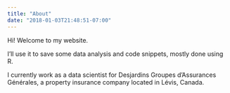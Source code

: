 ```yaml
---
title: "About"
date: "2018-01-03T21:48:51-07:00"
---
```


Hi! Welcome to my website.  

I'll use it to save some data analysis and code snippets, mostly done using R.

I currently work as a data scientist for Desjardins Groupes d'Assurances Générales, a property insurance company located in Lévis, Canada.

